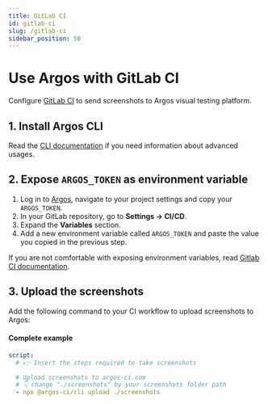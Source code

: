 ```yaml
---
title: GitLab CI
id: gitlab-ci
slug: /gitlab-ci
sidebar_position: 50
---
```



# Use Argos with GitLab CI

Configure [GitLab CI](https://docs.gitlab.com/ee/ci/) to send screenshots to Argos visual testing platform.

## 1. Install Argos CLI

<InstallDevDep dependency="@argos-ci/cli" />

Read the [CLI documentation](/argos-cli#advanced-usage) if you need information about
advanced usages.

## 2. Expose `ARGOS_TOKEN` as environment variable

1. Log in to [Argos](https://app.argos-ci.com), navigate to your project settings and copy your `ARGOS_TOKEN`.
2. In your GitLab repository, go to **Settings -> CI/CD**.
3. Expand the **Variables** section.
4. Add a new environment variable called `ARGOS_TOKEN` and paste the value you copied in the previous step.

If you are not comfortable with exposing environment variables, read [Gitlab CI documentation](https://docs.gitlab.com/ee/ci/variables/#add-a-cicd-variable-to-a-project).

## 3. Upload the screenshots

Add the following command to your CI workflow to upload screenshots to Argos:

<RunPkgCommand command="@argos-ci/cli upload ./screenshots" />

#### Complete example

```yml title=".gitlab-ci.yml"
script:
  # 👉 Insert the steps required to take screenshots

  # Upload screenshots to argos-ci.com
  # 👇 change "./screenshots" by your screenshots folder path
  - npx @argos-ci/cli upload ./screenshots
```

<Enjoy />
